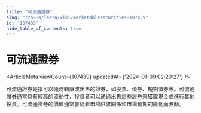 ```yaml
---
title: "可流通證券"
slug: "/zh-HK/learn/wiki/marketablesecurities-107439"
id: "107439"
hide_table_of_contents: true
---
```



<Breadcrumbs current="可流通證券" />

# 可流通證券

<ArticleMeta viewCount={107439} updatedAt={'2024-01-09 02:20:27'} />
<div className='border-solid border-b border-t-0 my-4 border-[var(--ifm-color-gray-300)]' />

可流通證券是指可以隨時轉讓或出售的證券，如股票、債券、短期債券等。可流通證券通常具有較高的流動性，投資者可以通過出售這些證券來獲取現金或進行其他投資。可流通證券的價值通常會隨着市場供求關係和市場預期的變化而波動。
